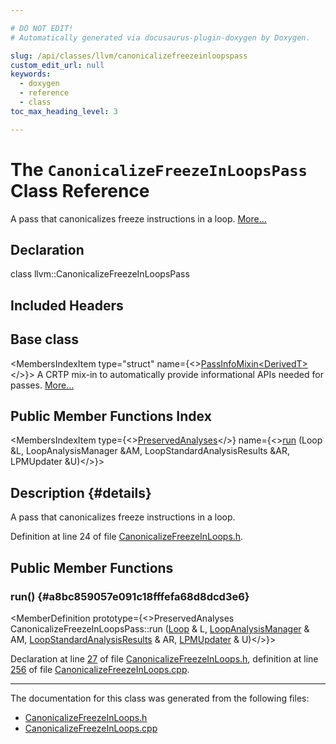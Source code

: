 ```yaml
---

# DO NOT EDIT!
# Automatically generated via docusaurus-plugin-doxygen by Doxygen.

slug: /api/classes/llvm/canonicalizefreezeinloopspass
custom_edit_url: null
keywords:
  - doxygen
  - reference
  - class
toc_max_heading_level: 3

---
```





# The `CanonicalizeFreezeInLoopsPass` Class Reference

<DoxygenPage pluginConfig={pluginConfig}>

A pass that canonicalizes freeze instructions in a loop. <a href="#details">More...</a>

## Declaration

<CodeBlock>class llvm::CanonicalizeFreezeInLoopsPass</CodeBlock>

## Included Headers

<IncludesList>
<IncludesListItem
  filePath="llvm/Transforms/Utils/CanonicalizeFreezeInLoops.h"
  permalink="/docs/api/files/include/include/llvm/include/llvm/transforms/include/llvm/transforms/utils/canonicalizefreezeinloops-h"
  isLocal="true" />
</IncludesList>

## Base class

<MembersIndex>

<MembersIndexItem
  type="struct"
  name={<><a href="/docs/api/structs/llvm/passinfomixin">PassInfoMixin&lt;DerivedT&gt;</a></>}>
A CRTP mix-in to automatically provide informational APIs needed for passes. <a href="/docs/api/structs/llvm/passinfomixin/#details">More...</a>
</MembersIndexItem>

</MembersIndex>

## Public Member Functions Index

<MembersIndex>

<MembersIndexItem
  type={<><a href="/docs/api/classes/llvm/preservedanalyses">PreservedAnalyses</a></>}
  name={<><a href="#a8bc859057e091c18fffefa68d8dcd3e6">run</a> (Loop &amp;L, LoopAnalysisManager &amp;AM, LoopStandardAnalysisResults &amp;AR, LPMUpdater &amp;U)</>}>
</MembersIndexItem>

</MembersIndex>

## Description {#details}

A pass that canonicalizes freeze instructions in a loop.

Definition at line 24 of file <a href="/docs/api/files/include/include/llvm/include/llvm/transforms/include/llvm/transforms/utils/canonicalizefreezeinloops-h">CanonicalizeFreezeInLoops.h</a>.

<SectionDefinition>

## Public Member Functions

### run() {#a8bc859057e091c18fffefa68d8dcd3e6}

<MemberDefinition
  prototype={<>PreservedAnalyses CanonicalizeFreezeInLoopsPass::run (<a href="/docs/api/classes/llvm/loop">Loop</a> &amp; L, <a href="/docs/api/namespaces/llvm/#a58dde534a0ea2a23cb6c779c5c283f75">LoopAnalysisManager</a> &amp; AM, <a href="/docs/api/structs/llvm/loopstandardanalysisresults">LoopStandardAnalysisResults</a> &amp; AR, <a href="/docs/api/classes/llvm/lpmupdater">LPMUpdater</a> &amp; U)</>}>

Declaration at line <a href="/docs/api/files/include/include/llvm/include/llvm/transforms/include/llvm/transforms/utils/canonicalizefreezeinloops-h/#l00027">27</a> of file <a href="/docs/api/files/include/include/llvm/include/llvm/transforms/include/llvm/transforms/utils/canonicalizefreezeinloops-h">CanonicalizeFreezeInLoops.h</a>, definition at line <a href="/docs/api/files/lib/lib/transforms/lib/transforms/utils/canonicalizefreezeinloops-cpp/#l00256">256</a> of file <a href="/docs/api/files/lib/lib/transforms/lib/transforms/utils/canonicalizefreezeinloops-cpp">CanonicalizeFreezeInLoops.cpp</a>.
</MemberDefinition>

</SectionDefinition>

<hr/>

The documentation for this class was generated from the following files:

<ul>
<li><a href="/docs/api/files/include/include/llvm/include/llvm/transforms/include/llvm/transforms/utils/canonicalizefreezeinloops-h">CanonicalizeFreezeInLoops.h</a></li>
<li><a href="/docs/api/files/lib/lib/transforms/lib/transforms/utils/canonicalizefreezeinloops-cpp">CanonicalizeFreezeInLoops.cpp</a></li>
</ul>

</DoxygenPage>
